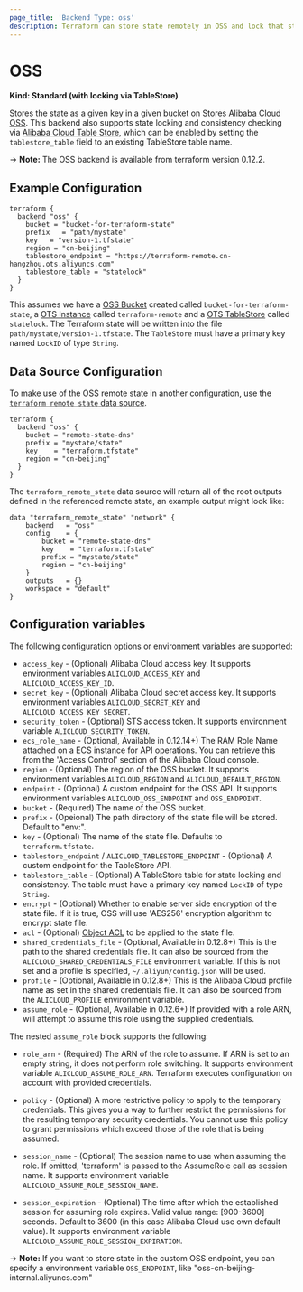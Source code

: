 ```yaml
---
page_title: 'Backend Type: oss'
description: Terraform can store state remotely in OSS and lock that state with OSS.
---
```


# OSS

**Kind: Standard (with locking via TableStore)**

Stores the state as a given key in a given bucket on Stores
[Alibaba Cloud OSS](https://www.alibabacloud.com/help/product/31815.htm).
This backend also supports state locking and consistency checking via
[Alibaba Cloud Table Store](https://www.alibabacloud.com/help/doc-detail/27280.htm), which can be enabled by setting
the `tablestore_table` field to an existing TableStore table name.

-> **Note:** The OSS backend is available from terraform version 0.12.2.

## Example Configuration

```hcl
terraform {
  backend "oss" {
    bucket = "bucket-for-terraform-state"
    prefix   = "path/mystate"
    key   = "version-1.tfstate"
    region = "cn-beijing"
    tablestore_endpoint = "https://terraform-remote.cn-hangzhou.ots.aliyuncs.com"
    tablestore_table = "statelock"
  }
}
```

This assumes we have a [OSS Bucket](https://registry.terraform.io/providers/aliyun/alicloud/latest/docs/resources/oss_bucket) created called `bucket-for-terraform-state`,
a [OTS Instance](https://registry.terraform.io/providers/aliyun/alicloud/latest/docs/resources/ots_instance) called `terraform-remote` and
a [OTS TableStore](https://registry.terraform.io/providers/aliyun/alicloud/latest/docs/resources/ots_table) called `statelock`. The
Terraform state will be written into the file `path/mystate/version-1.tfstate`. The `TableStore` must have a primary key named `LockID` of type `String`.

## Data Source Configuration

To make use of the OSS remote state in another configuration, use the
[`terraform_remote_state` data
source](/language/state/remote-state-data).

```hcl
terraform {
  backend "oss" {
    bucket = "remote-state-dns"
    prefix = "mystate/state"
    key    = "terraform.tfstate"
    region = "cn-beijing"
  }
}
```

The `terraform_remote_state` data source will return all of the root outputs
defined in the referenced remote state, an example output might look like:

```
data "terraform_remote_state" "network" {
    backend   = "oss"
    config    = {
        bucket = "remote-state-dns"
        key    = "terraform.tfstate"
        prefix = "mystate/state"
        region = "cn-beijing"
    }
    outputs   = {}
    workspace = "default"
}
```

## Configuration variables

The following configuration options or environment variables are supported:

- `access_key` - (Optional) Alibaba Cloud access key. It supports environment variables `ALICLOUD_ACCESS_KEY` and `ALICLOUD_ACCESS_KEY_ID`.
- `secret_key` - (Optional) Alibaba Cloud secret access key. It supports environment variables `ALICLOUD_SECRET_KEY` and `ALICLOUD_ACCESS_KEY_SECRET`.
- `security_token` - (Optional) STS access token. It supports environment variable `ALICLOUD_SECURITY_TOKEN`.
- `ecs_role_name` - (Optional, Available in 0.12.14+) The RAM Role Name attached on a ECS instance for API operations. You can retrieve this from the 'Access Control' section of the Alibaba Cloud console.
- `region` - (Optional) The region of the OSS bucket. It supports environment variables `ALICLOUD_REGION` and `ALICLOUD_DEFAULT_REGION`.
- `endpoint` - (Optional) A custom endpoint for the OSS API. It supports environment variables `ALICLOUD_OSS_ENDPOINT` and `OSS_ENDPOINT`.
- `bucket` - (Required) The name of the OSS bucket.
- `prefix` - (Opeional) The path directory of the state file will be stored. Default to "env:".
- `key` - (Optional) The name of the state file. Defaults to `terraform.tfstate`.
- `tablestore_endpoint` / `ALICLOUD_TABLESTORE_ENDPOINT` - (Optional) A custom endpoint for the TableStore API.
- `tablestore_table` - (Optional) A TableStore table for state locking and consistency. The table must have a primary key named `LockID` of type `String`.
- `encrypt` - (Optional) Whether to enable server side
  encryption of the state file. If it is true, OSS will use 'AES256' encryption algorithm to encrypt state file.
- `acl` - (Optional) [Object
  ACL](https://www.alibabacloud.com/help/doc-detail/52284.htm)
  to be applied to the state file.
- `shared_credentials_file` - (Optional, Available in 0.12.8+) This is the path to the shared credentials file. It can also be sourced from the `ALICLOUD_SHARED_CREDENTIALS_FILE` environment variable. If this is not set and a profile is specified, `~/.aliyun/config.json` will be used.
- `profile` - (Optional, Available in 0.12.8+) This is the Alibaba Cloud profile name as set in the shared credentials file. It can also be sourced from the `ALICLOUD_PROFILE` environment variable.
- `assume_role` - (Optional, Available in 0.12.6+) If provided with a role ARN, will attempt to assume this role using the supplied credentials.

The nested `assume_role` block supports the following:

- `role_arn` - (Required) The ARN of the role to assume. If ARN is set to an empty string, it does not perform role switching. It supports environment variable `ALICLOUD_ASSUME_ROLE_ARN`.
  Terraform executes configuration on account with provided credentials.

- `policy` - (Optional) A more restrictive policy to apply to the temporary credentials. This gives you a way to further restrict the permissions for the resulting temporary
  security credentials. You cannot use this policy to grant permissions which exceed those of the role that is being assumed.

- `session_name` - (Optional) The session name to use when assuming the role. If omitted, 'terraform' is passed to the AssumeRole call as session name. It supports environment variable `ALICLOUD_ASSUME_ROLE_SESSION_NAME`.

- `session_expiration` - (Optional) The time after which the established session for assuming role expires. Valid value range: [900-3600] seconds. Default to 3600 (in this case Alibaba Cloud use own default value). It supports environment variable `ALICLOUD_ASSUME_ROLE_SESSION_EXPIRATION`.

-> **Note:** If you want to store state in the custom OSS endpoint, you can specify a environment variable `OSS_ENDPOINT`, like "oss-cn-beijing-internal.aliyuncs.com"

